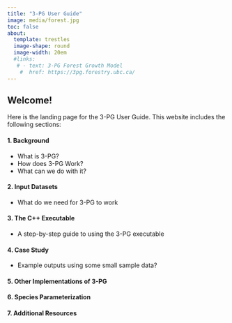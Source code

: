 ```yaml
---
title: "3-PG User Guide"
image: media/forest.jpg
toc: false
about: 
  template: trestles
  image-shape: round
  image-width: 20em
  #links:
   # - text: 3-PG Forest Growth Model
    #  href: https://3pg.forestry.ubc.ca/
---
```


## Welcome!

Here is the landing page for the 3-PG User Guide. This website includes the following sections:

#### 1. Background

-   What is 3-PG?
-   How does 3-PG Work?
-   What can we do with it?

#### 2. Input Datasets

-   What do we need for 3-PG to work

#### 3. The C++ Executable

-   A step-by-step guide to using the 3-PG executable

#### 4. Case Study

-   Example outputs using some small sample data?

#### 5. Other Implementations of 3-PG

#### 6. Species Parameterization

#### 7. Additional Resources

#### 

